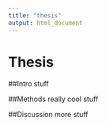 ```yaml
---
title: "thesis"
output: html_document
---
```

# Thesis

##Intro
stuff

##Methods
really cool stuff

##Discussion
more stuff

```r
```

